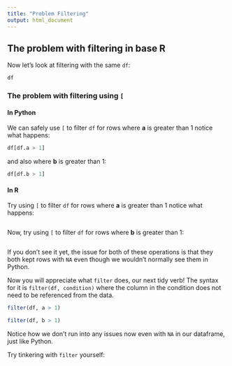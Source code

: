 ```yaml
---
title: "Problem Filtering"
output: html_document
---
```


## The problem with filtering in base R

Now let's look at filtering with the same `df`:

```r
df
```

### The problem with filtering using `[` {.tabset .tabset-fade}

#### In Python

We can safely use `[` to filter `df` for rows where **a** is greater than 1 notice what happens:

```python
df[df.a > 1]
```

and also where **b** is greater than 1:

```python
df[df.b > 1]
```

#### In R

Try using `[` to filter `df` for rows where **a** is greater than 1 notice what happens:

```r

```

Now, try using `[` to filter `df` for rows where **b** is greater than 1:

```r

```

If you don't see it yet, the issue for both of these operations is that they both kept rows with `NA` even though we wouldn't normally see them in Python.

Now you will appreciate what `filter` does, our next tidy verb! The syntax for it is `filter(df, condition)` where the column in the condition does not need to be referenced from the data.

```r
filter(df, a > 1)
```
```r
filter(df, b > 1)
```

Notice how we don't run into any issues now even with `NA` in our dataframe, just like Python. 

Try tinkering with `filter` yourself:

```r

```


